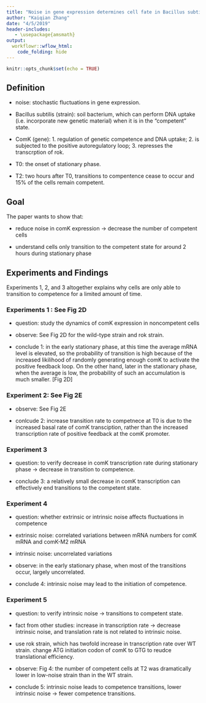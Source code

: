 ```yaml
---
title: "Noise in gene expression determines cell fate in Bacillus subtilis"
author: "Kaiqian Zhang"
date: "4/5/2019"
header-includes:
   - \usepackage{amsmath}
output: 
  workflowr::wflow_html:
    code_folding: hide
---
```


```r
knitr::opts_chunk$set(echo = TRUE)
```

## Definition

- noise: stochastic fluctuations in gene expression.

- Bacillus subtilis (strain): soil bacterium, which can perform DNA uptake (i.e. incorporate new genetic material) when it is in the "competent" state.

- ComK (gene): 1. regulation of genetic competence and DNA uptake; 2. is subjected to the positive autoregulatory loop; 3. represses the transcrption of rok.

- T0: the onset of stationary phase.

- T2: two hours after T0, transitions to compentence cease to occur and 15% of the cells remain competent.






## Goal 

The paper wants to show that:

- reduce noise in comK expression -> decrease the number of competent cells

- understand cells only transition to the competent state for around 2 hours during stationary phase



## Experiments and Findings

Experiments 1, 2, and 3 altogether explains why cells are only able to transition to competence for a limited amount of time.

### Experiments 1 : See Fig 2D

- question: study the dynamics of comK expression in noncompetent cells

- observe: See Fig 2D for the wild-type strain and rok strain.

- conclude 1: in the early stationary phase, at this time the average mRNA level is elevated, so the probability of transition is high because of the increased likilihood of randomly generating enough comK to activate the positive feedback loop. On the other hand, later in the stationary phase, when the average is low, the probability of such an accumulation is much smaller. [Fig 2D]

### Experiment 2: See Fig 2E

- observe: See Fig 2E

- conlcude 2: increase transition rate to competnece at T0 is due to the increased basal rate of comK transciption, rather than the increased transcription rate of positive feedback at the comK promoter.

### Experiment 3

- question: to verify decrease in comK transcription rate during stationary phase -> decrease in transition to competence.

- conclude 3: a relatively small decrease in comK transcription can effectively end transitions to the competent state.


### Experiment 4

- question: whether extrinsic or intrinsic noise affects fluctuations in competence

- extrinsic noise: correlated variations between mRNA numbers for comK mRNA and comK-M2 mRNA

- intrinsic noise: uncorrelated variations

- observe: in the early stationary phase, when most of the transitions occur, largely uncorrelated.

- conclude 4: intrinsic noise may lead to the initiation of competence.

### Experiment 5

- question: to verify intrinsic noise -> transitions to competent state.

- fact from other studies: increase in transcription rate -> decrease intrinsic noise, and translation rate is not related to intrinsic noise.

- use rok strain, which has twofold increase in transcription rate over WT strain. change ATG initiation codon of comK to GTG to reudce translational efficiency. 

- observe: Fig 4: the number of competent cells at T2 was dramatically lower in low-noise strain than in the WT strain.

- conclude 5: intrinsic noise leads to competence transitions, lower intrinsic noise -> fewer competence transitions.





















